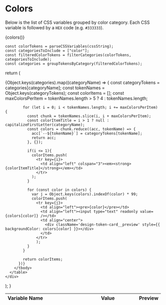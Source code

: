 
<Meta title="Design Tokens/Colors" />

 # Colors

Below is the list of CSS variables grouped by color category. Each CSS variable is followed by a `HEX` code (e.g. `#333333`).

{colors()}

    const colorTokens = parseCSSVariables(cssString);
    const categoriesToInclude = ["color"];
    const filteredColorTokens = filterCategories(colorTokens, categoriesToInclude);
    const categories = groupTokensByCategory(filteredColorTokens);

  return (
    <div class="design-token-card">
      <table>
        <thead>
          <tr>
            <th align="left" width="60%">Variable Name</th>
            <th align="left">Value</th>
            <th width="1%">Preview</th>
          </tr>
        </thead>
        <tbody>
          {Object.keys(categories).map((categoryName) => {
            const categoryTokens = categories[categoryName];
            const tokenNames = Object.keys(categoryTokens);
            const colorItems = [];
            const maxColorsPerItem = tokenNames.length > 5 ? 4 : tokenNames.length;

            for (let i = 0; i < tokenNames.length; i += maxColorsPerItem) {
              const chunk = tokenNames.slice(i, i + maxColorsPerItem);
              const colorItemTitle = i > 1 ? null : capitalizeFirstLetter(categoryName);
              const colors = chunk.reduce((acc, tokenName) => {
                acc[`--${tokenName}`] = categoryTokens[tokenName];
                return acc;
              }, {});

              if(i <= 1){
                colorItems.push(
                  <tr key={i}>
                    <td align="left" colspan="3"><em><strong>{colorItemTitle}</strong></em></td>
                  </tr>
                );
              }

              for (const color in colors) {
                var j = Object.keys(colors).indexOf(color) * 99;
                colorItems.push(
                  <tr key={j}>
                    <td align="left"><pre>{color}</pre></td>
                    <td align="left"><input type="text" readonly value={colors[color]} /></td>
                    <td align="center">
                      <div className='design-token-card__preview' style={{ backgroundColor: colors[color] }}></div>
                    </td>
                  </tr>
                  );
              }
            }

            return colorItems;
          })}
        </tbody>
      </table>
    </div>
  );
}